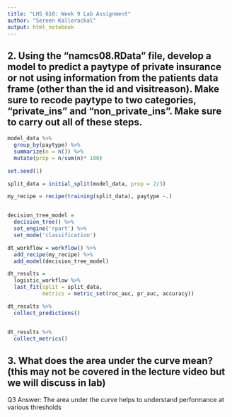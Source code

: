 ```yaml
---
title: "LHS 610: Week 9 Lab Assignment"
author: "Sereen Kallerackal"
output: html_notebook
---
```



## 2. Using the "namcs08.RData" file, develop a model to predict a paytype of private insurance or not using information from the patients data frame (other than the id and visitreason). Make sure to recode paytype to two categories, "private_ins" and "non_private_ins". Make sure to carry out all of these steps.
 

```r
model_data %>%
  group_by(paytype) %>%
  summarize(n = n()) %>%
  mutate(prop = n/sum(n)* 100)

set.seed(1)

split_data = initial_split(model_data, prop = 2/3)

my_recipe = recipe(training(split_data), paytype ~.)


decision_tree_model = 
  decision_tree() %>%
  set_engine('rpart') %>%
  set_mode('classification')

dt_workflow = workflow() %>%
  add_recipe(my_recipe) %>%
  add_model(decision_tree_model)

dt_results =
  logistic_workflow %>%
  last_fit(split = split_data,
           metrics = metric_set(roc_auc, pr_auc, accuracy))

dt_results %>%
  collect_predictions()


dt_results %>%
  collect_metrics()
```





 
## 3. What does the area under the curve mean? (this may not be covered in the lecture video but we will discuss in lab)

Q3 Answer: The area under the curve helps to understand performance at various thresholds


